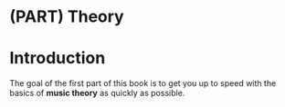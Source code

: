# (PART) Theory {-}

# Introduction {#theory-intro}

The goal of the first part of this book is to get you up to speed with the basics of **music theory** as quickly as possible.